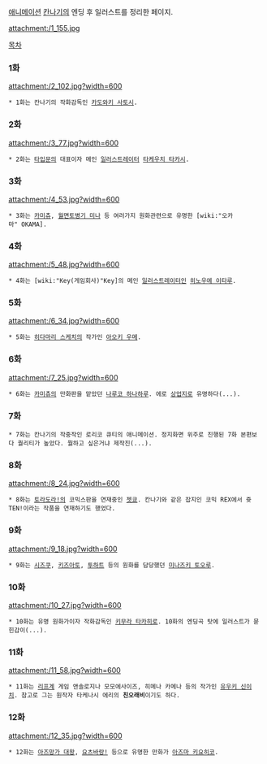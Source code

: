 [[애니메이션]] [[칸나기]]의 엔딩 후 일러스트를 정리한 페이지.

attachment:/1_155.jpg

[[목차]]
=== 1화 ===
attachment:/2_102.jpg?width=600
 * 1화는 칸나기의 작화감독인 [[카도와키 사토시]]. 
=== 2화 ===
attachment:/3_77.jpg?width=600
 * 2화는 [[타입문]]의 대표이자 메인 [[일러스트레이터]] [[타케우치 타카시]]. 
=== 3화 ===
attachment:/4_53.jpg?width=600
 * 3화는 [[카미츄]], [[월면토병기 미나]] 등 여러가지 원화관련으로 유명한 [wiki:"오카마" OKAMA].
=== 4화 ===
attachment:/5_48.jpg?width=600
 * 4화는 [wiki:"Key(게임회사)"Key]의 메인 [[일러스트레이터]]인 [[히노우에 이타루]].
=== 5화 ===
attachment:/6_34.jpg?width=600
 * 5화는 [[히다마리 스케치]]의 작가인 [[아오키 우메]].
=== 6화 ===
attachment:/7_25.jpg?width=600
 * 6화는 [[카미츄]]의 만화판을 맡았던 [[나루코 하나하루]]. 에로 [[상업지]]로 유명하다(...).
=== 7화 ===
 * 7화는 칸나기의 작중작인 로리코 큐티의 애니메이션. 정지화면 위주로 진행된 7화 본편보다 퀄리티가 높았다. 뭘하고 싶은거냐 제작진(...).
=== 8화 ===
attachment:/8_24.jpg?width=600
 * 8화는 [[토라도라!]]의 코믹스판을 연재중인 [[젯쿄]]. 칸나기와 같은 잡지인 코믹 REX에서 쥿TEN!이라는 작품을 연재하기도 했었다.
=== 9화 ===
attachment:/9_18.jpg?width=600
 * 9화는 [[시즈쿠]], [[키즈아토]], [[투하트]] 등의 원화를 담당했던 [[미나즈키 토오루]].
=== 10화 ===
attachment:/10_27.jpg?width=600
 * 10화는 유명 원화가이자 작화감독인 [[키무라 타카히로]]. 10화의 엔딩곡 탓에 일러스트가 묻힌감이(...).
=== 11화 ===
attachment:/11_58.jpg?width=600
 * 11화는 [[리프]]계 게임 앤솔로지나 모모에사이즈, 히메나 카메나 등의 작가인 [[유우키 신이치]]. 참고로 그는 원작자 타케나시 에리의 '''친오래비'''이기도 하다.
=== 12화 ===
attachment:/12_35.jpg?width=600
 * 12화는 [[아즈망가 대왕]], [[요츠바랑!]] 등으로 유명한 만화가 [[아즈마 키요히코]].
